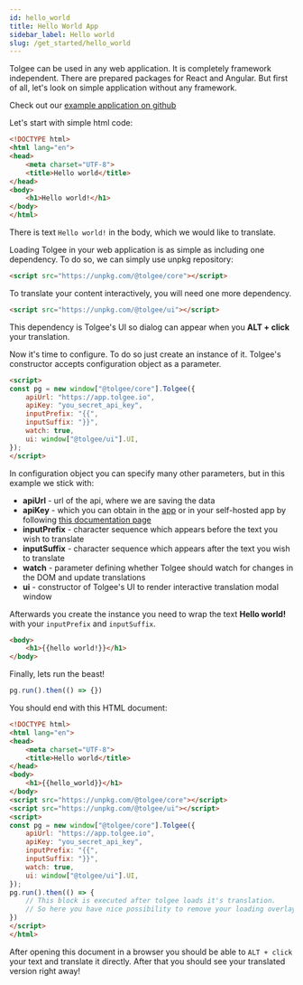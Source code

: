 ```yaml
---
id: hello_world
title: Hello World App
sidebar_label: Hello world
slug: /get_started/hello_world
---
```


Tolgee can be used in any web application. It is completely framework independent. There are prepared packages for
React and Angular. But first of all, let's look on simple application without any framework.

Check out our [example application on github](https://github.com/tolgee/window-example)

Let's start with simple html code:
```html
<!DOCTYPE html>
<html lang="en">
<head>
    <meta charset="UTF-8">
    <title>Hello world</title>
</head>
<body>
    <h1>Hello world!</h1>
</body>
</html>
```
There is text `Hello world!` in the body, which we would like to translate.

Loading Tolgee in your web application is as simple as including one dependency. To do so, we can simply use unpkg
repository:
```html
<script src="https://unpkg.com/@tolgee/core"></script>
```

To translate your content interactively, you will need one more dependency.
```html
<script src="https://unpkg.com/@tolgee/ui"></script>
```
This dependency is Tolgee's UI so dialog can appear when you **ALT + click** your translation.

Now it's time to configure. To do so just create an instance of it. Tolgee's constructor
accepts configuration object as a parameter.
```html
<script>
const pg = new window["@tolgee/core"].Tolgee({
    apiUrl: "https://app.tolgee.io",
    apiKey: "you_secret_api_key",
    inputPrefix: "{{",
    inputSuffix: "}}",
    watch: true,
    ui: window["@tolgee/ui"].UI,
});
</script>
```
In configuration object you can specify many other parameters, but in this example we stick with:
- **apiUrl** - url of the api, where we are saving the data
- **apiKey** - which you can obtain in the [app](https://app.tolgee.io) or in your self-hosted app by following
[this documentation page](web_app/obtaining_api_key.mdx)
- **inputPrefix** - character sequence which appears before the text you wish to translate
- **inputSuffix** - character sequence which appears after the text you wish to translate
- **watch** - parameter defining whether Tolgee should watch for changes in the DOM and update translations
- **ui** - constructor of Tolgee's UI to render interactive translation modal window

Afterwards you create the instance you need to wrap the text **Hello world!** with your `inputPrefix` and `inputSuffix`.

```html
<body>
    <h1>{{hello world!}}</h1>
</body>
```

Finally, lets run the beast!

```javascript
pg.run().then(() => {})
```

You should end with this HTML document:
```html
<!DOCTYPE html>
<html lang="en">
<head>
    <meta charset="UTF-8">
    <title>Hello world</title>
</head>
<body>
    <h1>{{hello_world}}</h1>
</body>
<script src="https://unpkg.com/@tolgee/core"></script>
<script src="https://unpkg.com/@tolgee/ui"></script>
<script>
const pg = new window["@tolgee/core"].Tolgee({
    apiUrl: "https://app.tolgee.io",
    apiKey: "you_secret_api_key",
    inputPrefix: "{{",
    inputSuffix: "}}",
    watch: true,
    ui: window["@tolgee/ui"].UI,
});
pg.run().then(() => {
    // This block is executed after tolgee loads it's translation.
    // So here you have nice possibility to remove your loading overlay
})
</script>
</html>
```
After opening this document in a browser you should be able to `ALT + click` your text and translate it directly.
After that you should see your translated version right away!